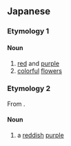 ==Japanese==

===Etymology 1===
{{ja-kanjitab|こう|し|yomi=on}}

====Noun====
{{ja-noun|こうし}}
# [[red]] and [[purple]]
# [[colorful]] [[flower]]s

===Etymology 2===
{{ja-kanjitab|べに|むらさき|yomi=kun}}
From {{compound|ja|紅|紫|tr1=beni|tr2=murasaki}}.

====Noun====
{{ja-noun|べにむらさき}}
# a [[reddish]] [[purple]]
#: {{color panel|べにむらさき|B44C97}}